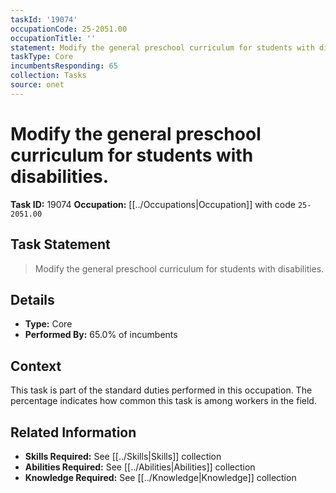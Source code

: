 ```yaml
---
taskId: '19074'
occupationCode: 25-2051.00
occupationTitle: ''
statement: Modify the general preschool curriculum for students with disabilities.
taskType: Core
incumbentsResponding: 65
collection: Tasks
source: onet
---
```

# Modify the general preschool curriculum for students with disabilities.

**Task ID:** 19074
**Occupation:** [[../Occupations|Occupation]] with code `25-2051.00`

## Task Statement

> Modify the general preschool curriculum for students with disabilities.

## Details

- **Type:** Core
- **Performed By:** 65.0% of incumbents

## Context

This task is part of the standard duties performed in this occupation. The percentage indicates how common this task is among workers in the field.

## Related Information

- **Skills Required:** See [[../Skills|Skills]] collection
- **Abilities Required:** See [[../Abilities|Abilities]] collection
- **Knowledge Required:** See [[../Knowledge|Knowledge]] collection
